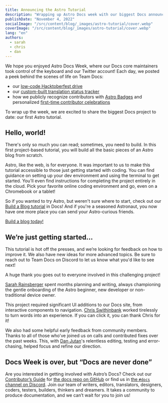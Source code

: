 ```yaml
---
title: Announcing the Astro Tutorial
description: "Wrapping up Astro Docs week with our biggest Docs announcement to date: our first Astro Tutorial."
publishDate: "November 4, 2022"
socialImage: "/src/content/blog/_images/astro-tutorial/cover.webp"
coverImage: "/src/content/blog/_images/astro-tutorial/cover.webp"
lang: "en"
authors:
  - sarah
  - chris
  - dan
---
```



We hope you enjoyed Astro Docs Week, where our Docs core maintainers took control of the keyboard and our Twitter account! Each day, we posted a peek behind the scenes of life on Team Docs:

- our [low-code Hacktoberfest drive](https://twitter.com/astrodotbuild/status/1587160080717434881)
- our [custom-built translation status tracker](https://twitter.com/astrodotbuild/status/1587547028258582528)
- how we publicly recognize contributors with [Astro Badges](https://twitter.com/astrodotbuild/status/1587901468585205760) and personalized [first-time contributor celebrations](https://twitter.com/astrodotbuild/status/1588285834054148096)

To wrap up the week, we are excited to share the biggest Docs project to date: our first Astro tutorial.

## Hello, world!

There's only so much you can read; sometimes, you need to build. In this first project-based tutorial, you will build all the basic pieces of an Astro blog from scratch.

Astro, like the web, is for everyone. It was important to us to make this tutorial accessible to those just getting started with coding. You can find guidance on setting up your dev environment and using the terminal to get started. You'll even find instructions for completing the project entirely in the cloud. Pick your favorite online coding environment and go, even on a Chromebook or a tablet!

So if you wanted to try Astro, but weren't sure where to start, check out our [Build a Blog tutorial](https://docs.astro.build/en/tutorial/0-introduction/) in Docs! And if you're a seasoned Astronaut, you now have one more place you can send your Astro-curious friends.

<a class="button button-primary" href="https://docs.astro.build/en/tutorial/0-introduction/">
	<span>Build a blog today!</span>
</a>

## We’re just getting started…

This tutorial is hot off the presses, and we’re looking for feedback on how to improve it. We also have new ideas for more advanced topics. Be sure to reach out to Team Docs on Discord to let us know what you'd like to see next!

A huge thank you goes out to everyone involved in this challenging project!

[Sarah Rainsberger](https://twitter.com/sarah11918) spent months planning and writing, always championing the gentle onboarding of the Astro beginner, new developer or non-traditional device owner.

This project required significant UI additions to our Docs site, from interactive components to navigation. [Chris Swithinbank](https://twitter.com/swithinbank) worked tirelessly to turn words into an experience. If you can click it, you can thank Chris for it!

We also had some helpful early feedback from community members. Thanks to all of those who’ve joined us on calls and contributed fixes over the past weeks. This, with [Dan Jutan](https://twitter.com/jutanium)'s relentless editing, testing and error-chasing, helped focus and refine our direction.

## Docs Week is over, but “Docs are never done”

Are you interested in getting involved with Astro’s Docs? Check out our [Contributor’s Guide](https://github.com/withastro/docs/blob/main/CONTRIBUTING.md) for [the docs repo on GitHub](https://github.com/withastro/docs) or find us in [the `#docs` channel on Discord](https://astro.build/chat/). Join our team of writers, editors, translators, designers, coders, testers, builders, thinkers and dreamers. It takes a community to produce documentation, and we can’t wait for you to join us!

<BlogContentImage src={community} alt="Avatars for the many, many contributors to Astro docs" />
